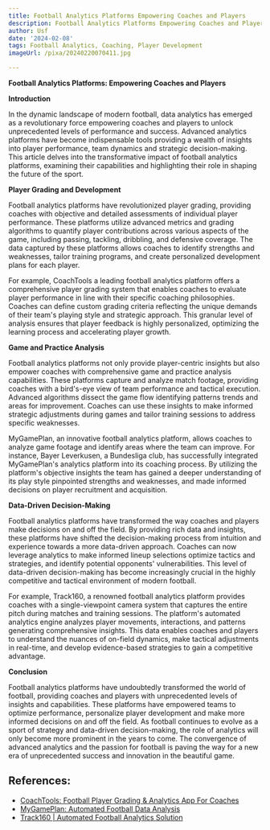 ```yaml
---
title: Football Analytics Platforms Empowering Coaches and Players
description: Football Analytics Platforms Empowering Coaches and Players
author: Usf
date: '2024-02-08'
tags: Football Analytics, Coaching, Player Development
imageUrl: /pixa/20240220070411.jpg

---
```

**Football Analytics Platforms: Empowering Coaches and Players**

**Introduction**

In the dynamic landscape of modern football, data analytics has emerged as a revolutionary force empowering coaches and players to unlock unprecedented levels of performance and success. Advanced analytics platforms have become  indispensable tools  providing a wealth of insights into player performance, team dynamics and strategic decision-making. This article delves into the transformative impact of football analytics platforms, examining their capabilities and highlighting their role in  shaping the future of the sport.

**Player Grading and Development**

Football analytics platforms have revolutionized player grading, providing coaches with objective and detailed assessments of individual  player performance. These platforms utilize advanced metrics and grading algorithms to quantify  player contributions across various aspects of the game, including passing, tackling, dribbling, and defensive coverage. The data captured by these platforms allows  coaches to identify strengths and weaknesses, tailor training programs, and create personalized development  plans for each player.

For example,  CoachTools a leading football analytics platform offers a comprehensive player grading system that enables coaches to evaluate player performance in line with their  specific coaching  philosophies. Coaches  can define custom grading criteria reflecting the unique  demands of their team's playing style and strategic  approach. This granular level of analysis ensures that player  feedback is highly personalized, optimizing  the learning process and accelerating player growth.

**Game  and Practice Analysis**

Football analytics platforms not only provide  player-centric insights but also  empower coaches with comprehensive game and practice analysis capabilities. These platforms capture and analyze match footage, providing coaches with a  bird's-eye view of team performance and tactical execution.  Advanced algorithms dissect the game flow identifying patterns trends  and areas for  improvement. Coaches can use these insights to make informed strategic adjustments during games and tailor training sessions to  address specific weaknesses.

MyGamePlan, an innovative football analytics platform,  allows  coaches to analyze game footage and identify areas where the team can improve. For instance,  Bayer Leverkusen, a Bundesliga club, has successfully integrated MyGamePlan's analytics platform into its coaching process. By utilizing the platform's  objective  insights the team has gained a deeper understanding of its play style  pinpointed strengths and  weaknesses, and made informed decisions on player recruitment and  acquisition.

**Data-Driven Decision-Making**

Football analytics platforms have transformed the way coaches and players make decisions on and off the field. By providing rich data and insights, these platforms  have shifted the  decision-making process from  intuition and experience towards a more data-driven  approach. Coaches can now leverage analytics to  make informed lineup selections optimize tactics and strategies, and identify potential opponents' vulnerabilities. This level of data-driven decision-making has become increasingly crucial in the highly competitive and  tactical  environment of modern football.

For example, Track160, a renowned football  analytics platform provides coaches with a single-viewpoint camera system that captures the entire  pitch during matches and training sessions. The platform's automated analytics engine analyzes player movements, interactions, and patterns generating  comprehensive insights. This data  enables coaches and players to  understand the nuances of on-field dynamics, make tactical  adjustments in real-time, and develop evidence-based strategies to gain a competitive advantage.

**Conclusion**

Football  analytics platforms have undoubtedly transformed  the world of football,  providing coaches and players with unprecedented levels of  insights and capabilities. These  platforms have empowered teams to optimize performance, personalize player development and make more informed decisions  on and off the field. As football continues to evolve as a sport of strategy and data-driven decision-making,  the  role of analytics will  only become more prominent in  the years to come. The convergence  of advanced analytics and the passion for football is paving the way for a  new  era of unprecedented success  and innovation in the beautiful game.

## References:
- [CoachTools: Football Player Grading & Analytics App For Coaches](https://coachtoolsllc.com/)
- [MyGamePlan: Automated Football Data Analysis](https://www.mygameplan.ai/)
- [Track160 | Automated Football Analytics Solution](https://www.track160.com/)
